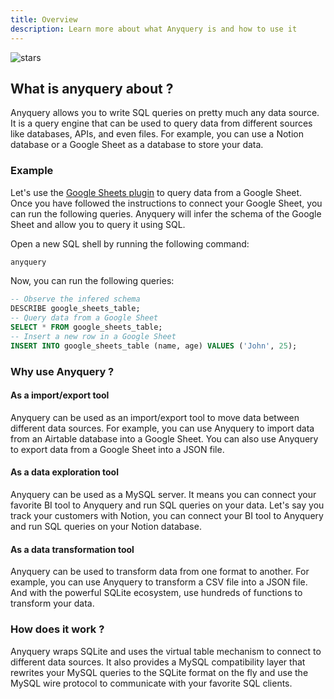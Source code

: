 ```yaml
---
title: Overview
description: Learn more about what Anyquery is and how to use it
---
```


<img src="/images/docs-header.svg" alt="stars" />

## What is anyquery about ?

Anyquery allows you to write SQL queries on pretty much any data source. It is a query engine that can be used to query data from different sources like databases, APIs, and even files. For example, you can use a Notion database or a Google Sheet as a database to store your data.

### Example

Let's use the [Google Sheets plugin](/integrations/google_sheets) to query data from a Google Sheet. Once you have followed the instructions to connect your Google Sheet, you can run the following queries. Anyquery will infer the schema of the Google Sheet and allow you to query it using SQL.

Open a new SQL shell by running the following command:

```bash
anyquery
```

Now, you can run the following queries:

```sql
-- Observe the infered schema
DESCRIBE google_sheets_table;
-- Query data from a Google Sheet
SELECT * FROM google_sheets_table;
-- Insert a new row in a Google Sheet
INSERT INTO google_sheets_table (name, age) VALUES ('John', 25);
```

### Why use Anyquery ?

#### As a import/export tool

Anyquery can be used as an import/export tool to move data between different data sources. For example, you can use Anyquery to import data from an Airtable database into a Google Sheet. You can also use Anyquery to export data from a Google Sheet into a JSON file.

#### As a data exploration tool

Anyquery can be used as a MySQL server. It means you can connect your favorite BI tool to Anyquery and run SQL queries on your data. Let's say you track your customers with Notion, you can connect your BI tool to Anyquery and run SQL queries on your Notion database.

#### As a data transformation tool

Anyquery can be used to transform data from one format to another. For example, you can use Anyquery to transform a CSV file into a JSON file. And with the powerful SQLite ecosystem, use hundreds of functions to transform your data.

### How does it work ?

Anyquery wraps SQLite and uses the virtual table mechanism to connect to different data sources. It also provides a MySQL compatibility layer that rewrites your MySQL queries to the SQLite format on the fly and use the MySQL wire protocol to communicate with your favorite SQL clients.